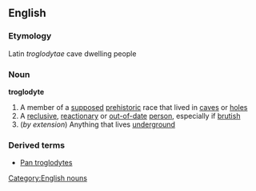 ==English==
===Etymology===
Latin ''troglodytae'' cave dwelling people
===Noun===
'''troglodyte'''
#A member of a [[supposed]] [[prehistoric]] race that lived in [[cave]]s or [[hole]]s
#A [[reclusive]], [[reactionary]] or [[out-of-date]] [[person]], especially if [[brutish]]
#(''by extension'') Anything that lives [[underground]]
===Derived terms===
*[[Pan troglodytes]]
[[Category:English nouns]]